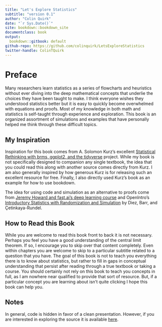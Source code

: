 ```yaml
---
title: "Let's Explore Statistics"
subtitle: "version 0.1"
author: "Colin Quirk"
date: "`r Sys.Date()`"
site: bookdown::bookdown_site
documentclass: book
output:
  bookdown::gitbook: default
github-repo: https://github.com/colinquirk/LetsExploreStatistics
twitter-handle: ColinTQuirk
---
```


# Preface {-}

Many researchers learn statistics as a series of flowcharts and heuristics without ever diving into the deep mathematical concepts that underlie the choices they have been taught to make. I think everyone wishes they understood statistics better but it is easy to quickly become overwhelmed with equations and proofs. Most of my knowledge in both math and statistics is self-taught through experience and exploration. This book is an organized assortment of simulations and examples that have personally helped me think through these difficult topics.

## My Inspiration {-}

Inspiration for this book comes from A. Solomon Kurz's excellent [Statistical Rethinking with brms, ggplot2, and the tidyverse](https://bookdown.org/connect/#/apps/1850/access) project. While my book is not specifically designed to companion any single textbook, the idea that you could read this along with another source comes directly from Kurz. I am also generally inspired by how generous Kurz is for releasing such an excellent resource for free. Finally, I also directly used Kurz's book as an example for how to use bookdown.

The idea for using code and simulation as an alternative to proofs come from [Jeremy Howard and fast.ai's deep learning course](course.fast.ai) and OpenIntro's [Introductory Statistics with Randomization and Simulation](https://www.openintro.org/book/isrs/) by Diez, Barr, and Çetinkaya-Rundel.

## How to Read this Book {-}

While you are welcome to read this book front to back it is not necessary. Perhaps you feel you have a good understanding of the central limit theorem. If so, I encourage you to skip over that content completely. Even within chapters you are welcome to skip to a particular subtitle related to a question that you have. The goal of this book is not to teach you everything there is to know about statistics, but rather to fill in gaps in conceptual understanding that persist after reading through a true textbook or taking a course. You should certainly not rely on this book to teach you concepts in full, as I am nowhere near qualified to provide that sort of resource. But, if a particular concept you are learning about isn't quite clicking I hope this book can help you.

## Notes {-}

In general, code is hidden in favor of a clean presentation. However, if you are interested in exploring the source it is available [here](https://github.com/colinquirk/LetsExploreStatistics).
